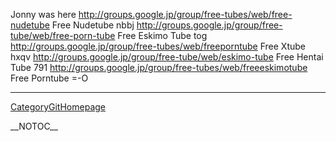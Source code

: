 Jonny was here http://groups.google.jp/group/free-tubes/web/free-nudetube Free Nudetube  nbbj http://groups.google.jp/group/free-tube/web/free-porn-tube Free Eskimo Tube  tog http://groups.google.jp/group/free-tubes/web/freeporntube Free Xtube  hxqv http://groups.google.jp/group/free-tube/web/eskimo-tube Free Hentai Tube  791 http://groups.google.jp/group/free-tubes/web/freeeskimotube Free Porntube  =-O
----
[[CategoryGitHomepage]]

__NOTOC__